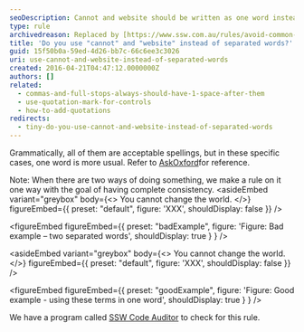 ```yaml
---
seoDescription: Cannot and website should be written as one word instead of separated words.
type: rule
archivedreason: Replaced by [https://www.ssw.com.au/rules/avoid-common-mistakes](/rules/avoid-common-mistakes)
title: 'Do you use "cannot" and "website" instead of separated words?'
guid: 15f50b0a-59ed-4d26-bb7c-66c6ee3c3026
uri: use-cannot-and-website-instead-of-separated-words
created: 2016-04-21T04:47:12.0000000Z
authors: []
related:
  - commas-and-full-stops-always-should-have-1-space-after-them
  - use-quotation-mark-for-controls
  - how-to-add-quotations
redirects:
  - tiny-do-you-use-cannot-and-website-instead-of-separated-words
---
```


Grammatically, all of them are acceptable spellings, but in these specific cases, one word is more usual. Refer to [AskOxford](http://www.oxforddictionaries.com/definition/english/cannot)for reference.

Note: When there are two ways of doing something, we make a rule on it one way with the goal of having complete consistency.
<asideEmbed
  variant="greybox"
  body={<>
    You cannot change the world.
  </>}
  figureEmbed={{
    preset: "default",
    figure: 'XXX',
    shouldDisplay: false
  }}
/>

<figureEmbed figureEmbed={{
  preset: "badExample",
  figure: 'Figure: Bad example – two separated words',
  shouldDisplay: true
} } />


<asideEmbed
  variant="greybox"
  body={<>
    You cannot change the world.
  </>}
  figureEmbed={{
    preset: "default",
    figure: 'XXX',
    shouldDisplay: false
  }}
/>

<figureEmbed figureEmbed={{
  preset: "goodExample",
  figure: 'Figure: Good example - using these terms in one word',
  shouldDisplay: true
} } />


We have a program called [SSW Code Auditor](https://www.ssw.com.au/ssw/CodeAuditor/) to check for this rule.